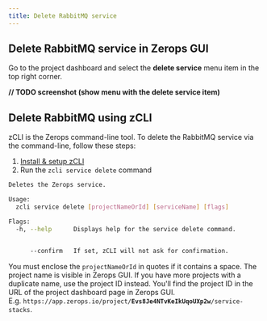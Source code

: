 ```yaml
---
title: Delete RabbitMQ service
---
```

## Delete RabbitMQ service in Zerops GUI
Go to the project dashboard and select the **delete service** menu item in the top right corner.

**// TODO screenshot (show menu with the delete service item)**

## Delete RabbitMQ using zCLI
zCLI is the Zerops command-line tool. To delete the RabbitMQ service via the command-line, follow these steps:
1. [Install & setup zCLI](/references/cli)
2. Run the `zcli service delete` command  

```sh
Deletes the Zerops service.

Usage:
  zcli service delete [projectNameOrId] [serviceName] [flags]

Flags:
  -h, --help      Displays help for the service delete command.


      --confirm   If set, zCLI will not ask for confirmation. 
```

You must enclose the `projectNameOrId` in quotes if it contains a space. The project name is visible in Zerops GUI. If you have more projects with a duplicate name, use the project ID instead. You'll find the project ID in the URL of the project dashboard page in Zerops GUI. <br/>E.g. <code>https://app&#46;zerops.io/project/<b>Evs8Je4NTvKeIkUqoUXp2w</b>/service-stacks</code>.

